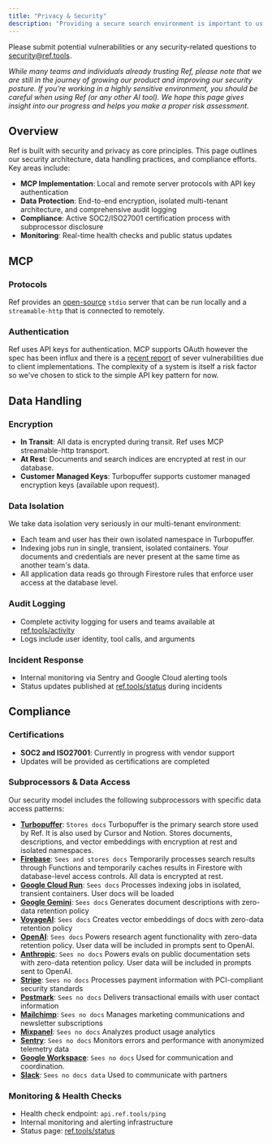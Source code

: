 ```yaml
---
title: "Privacy & Security"
description: "Providing a secure search environment is important to us. This page outlines how we approach security for Ref."
---
```


Please submit potential vulnerabilities or any security-related questions to security@ref.tools.

_While many teams and individuals already trusting Ref, please note that we are still in the journey of growing our product and improving our security posture. If you're working in a highly sensitive environment, you should be careful when using Ref (or any other AI tool). We hope this page gives insight into our progress and helps you make a proper risk assessment._

## Overview

Ref is built with security and privacy as core principles. This page outlines our security architecture, data handling practices, and compliance efforts. Key areas include:

- **MCP Implementation**: Local and remote server protocols with API key authentication
- **Data Protection**: End-to-end encryption, isolated multi-tenant architecture, and comprehensive audit logging
- **Compliance**: Active SOC2/ISO27001 certification process with subprocessor disclosure
- **Monitoring**: Real-time health checks and public status updates



## MCP

### Protocols

Ref provides an [open-source](https://github.com/ref-tools/ref-tools-mcp) `stdio` server that can be run locally and a `streamable-http` that is connected to remotely. 

### Authentication

Ref uses API keys for authentication. MCP supports OAuth however the spec has been influx and there is a [recent report](https://www.obsidiansecurity.com/blog/from-well-known-to-well-pwned-common-vulnerabilities-in-ai-agents#CyberSecurity) of sever vulnerabilities due to client implementations. The complexity of a system is itself a risk factor so we've chosen to stick to the simple API key pattern for now.

## Data Handling

### Encryption
- **In Transit**: All data is encrypted during transit. Ref uses MCP streamable-http transport.
- **At Rest**: Documents and search indices are encrypted at rest in our database.
- **Customer Managed Keys**: Turbopuffer supports customer managed encryption keys (available upon request).

### Data Isolation
We take data isolation very seriously in our multi-tenant environment:
- Each team and user has their own isolated namespace in Turbopuffer.
- Indexing jobs run in single, transient, isolated containers. Your documents and credentials are never present at the same time as another team's data.
- All application data reads go through Firestore rules that enforce user access at the database level.

### Audit Logging
- Complete activity logging for users and teams available at [ref.tools/activity](https://ref.tools/activity)
- Logs include user identity, tool calls, and arguments

### Incident Response
- Internal monitoring via Sentry and Google Cloud alerting tools
- Status updates published at [ref.tools/status](https://ref.tools/status) during incidents

## Compliance

### Certifications
- **SOC2 and ISO27001**: Currently in progress with vendor support
- Updates will be provided as certifications are completed

### Subprocessors & Data Access
Our security model includes the following subprocessors with specific data access patterns:

- **[Turbopuffer](https://turbopuffer.com)**: `Stores docs` Turbopuffer is the primary search store used by Ref. It is also used by Cursor and Notion. Stores documents, descriptions, and vector embeddings with encryption at rest and isolated namespaces. 
- **[Firebase](https://firebase.google.com)**: `Sees and stores docs` Temporarily processes search results through Functions and temporarily caches results in Firestore with database-level access controls. All data is encrypted at rest.
- **[Google Cloud Run](https://cloud.google.com/run)**: `Sees docs` Processes indexing jobs in isolated, transient containers. User docs will be loaded 
- **[Google Gemini](https://ai.google.dev/gemini-api/docs)**: `Sees docs` Generates document descriptions with zero-data retention policy
- **[VoyageAI](https://www.voyageai.com/)**: `Sees docs` Creates vector embeddings of docs with zero-data retention policy  
- **[OpenAI](https://openai.com)**: `Sees docs` Powers research agent functionality with zero-data retention policy. User data will be included in prompts sent to OpenAI.
- **[Anthropic](https://www.anthropic.com)**: `Sees no docs` Powers evals on public documentation sets with zero-data retention policy. User data will be included in prompts sent to OpenAI.
- **[Stripe](https://stripe.com)**: `Sees no docs` Processes payment information with PCI-compliant security standards
- **[Postmark](https://postmarkapp.com)**: `Sees no docs` Delivers transactional emails with user contact information
- **[Mailchimp](https://mailchimp.com)**: `Sees no docs` Manages marketing communications and newsletter subscriptions
- **[Mixpanel](https://mixpanel.com)**: `Sees no docs` Analyzes product usage analytics
- **[Sentry](https://sentry.io)**: `Sees no docs` Monitors errors and performance with anonymized telemetry data
- **[Google Workspace](https://workspace.google.com)**: `Sees no docs` Used for communication and coordination.
- **[Slack](https://slack.com)**: `Sees no docs data` Used to communicate with partners

### Monitoring & Health Checks
- Health check endpoint: `api.ref.tools/ping`
- Internal monitoring and alerting infrastructure
- Status page: [ref.tools/status](https://ref.tools/status)
